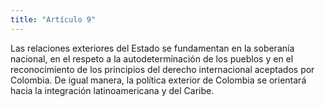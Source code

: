 ```yaml
---
title: "Artículo 9"
---
```


Las relaciones exteriores del Estado se fundamentan en la soberanía nacional, en
el respeto a la autodeterminación de los pueblos y
en el reconocimiento de los principios del derecho
internacional aceptados por Colombia.
De igual manera, la política exterior de Colombia
se orientará hacia la integración latinoamericana y
del Caribe.